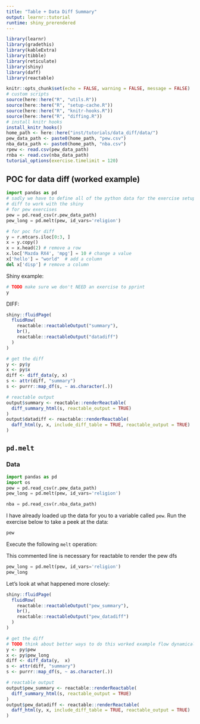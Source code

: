 ```yaml
---
title: "Table + Data Diff Summary"
output: learnr::tutorial
runtime: shiny_prerendered
---
```


```r
library(learnr)
library(gradethis)
library(kableExtra)
library(tibble)
library(reticulate)
library(shiny)
library(daff)
library(reactable)

knitr::opts_chunk$set(echo = FALSE, warning = FALSE, message = FALSE)
# custom scripts
source(here::here("R", "utils.R"))
source(here::here("R", "setup-cache.R"))
source(here::here("R", "knitr-hooks.R"))
source(here::here("R", "diffing.R"))
# install knitr hooks
install_knitr_hooks()
home_path <- here::here("inst/tutorials/data_diff/data/")
pew_data_path <- paste0(home_path, "pew.csv")
nba_data_path <- paste0(home_path, "nba.csv")
rpew <- read.csv(pew_data_path)
rnba <- read.csv(nba_data_path)
tutorial_options(exercise.timelimit = 120)
```

## POC for data diff (worked example)

```python
import pandas as pd
# sadly we have to define all of the python data for the exercise setup and the 
# diff to work with the shiny
# for pew exercises
pew = pd.read_csv(r.pew_data_path)
pew_long = pd.melt(pew, id_vars='religion')

# for poc for diff
y = r.mtcars.iloc[0:3, ]
x = y.copy()
x = x.head(2) # remove a row
x.loc['Mazda RX4', 'mpg'] = 10 # change a value
x['hello'] = "world"  # add a column
del x['disp'] # remove a column
```

Shiny example:

```python
# TODO make sure we don't NEED an exercise to pprint
y
```

<!-- ```{python x, echo=TRUE, opts.label="pprinter"} -->
<!-- x -->
<!-- ``` -->


<!-- These makes it so that the x and y data are SharedData so that reactable can detect it -->
<!-- `r htmltools::knit_print.shiny.tag.list(reactable::reactable(py$x))` -->
<!-- `r htmltools::knit_print.shiny.tag.list(reactable::reactable(py$y))` -->

DIFF:

```r
shiny::fluidPage(
  fluidRow(
    reactable::reactableOutput("summary"),
    br(),
    reactable::reactableOutput("datadiff")
  )
)
```


```r
# get the diff
y <- py$y
x <- py$x
diff <- diff_data(y, x)
s <- attr(diff, "summary")
s <- purrr::map_df(s, ~ as.character(.))

# reactable output 
output$summary <- reactable::renderReactable(
  diff_summary_html(s, reactable_output = TRUE)
)
output$datadiff <- reactable::renderReactable(
  daff_html(y, x, include_diff_table = TRUE, reactable_output = TRUE)
)

```

## `pd.melt`

### Data

```python
import pandas as pd
import os
pew = pd.read_csv(r.pew_data_path)
pew_long = pd.melt(pew, id_vars='religion')

nba = pd.read_csv(r.nba_data_path)
```

I have already loaded up the data for you to a variable called `pew`. Run the exercise below to take a peek at the data:

```python
pew

```

Execute the following `melt` operation:

This commented line is necessary for reactable to render the pew dfs

```python
pew_long = pd.melt(pew, id_vars='religion')
pew_long

```

<!-- TODO: try out the modern pandas tidy data series: https://tomaugspurger.github.io/modern-5-tidy -->

Let's look at what happened more closely:

```r
shiny::fluidPage(
  fluidRow(
    reactable::reactableOutput("pew_summary"),
    br(),
    reactable::reactableOutput("pew_datadiff")
  )
)
```

```r
# get the diff
# TODO think about better ways to do this worked example flow dynamically.
y <- py$pew
x <- py$pew_long
diff <- diff_data(y,  x)
s <- attr(diff, "summary")
s <- purrr::map_df(s, ~ as.character(.))

# reactable output
output$pew_summary <- reactable::renderReactable(
  diff_summary_html(s, reactable_output = TRUE)
)
output$pew_datadiff <- reactable::renderReactable(
  daff_html(y, x, include_diff_table = TRUE, reactable_output = TRUE)
)
```

<!-- ```{python ex-nba-load, exercise=TRUE, exercise.setup="pew_setup", opts.label="pprinter"} -->
<!-- nba -->

<!-- ``` -->




















